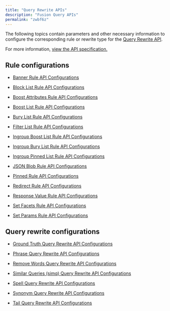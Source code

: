 ```yaml
---
title: "Query Rewrite APIs"
description: "Fusion Query APIs"
permalink: "zwbf6z"
---
```


The following topics contain parameters and other necessary information to configure the corresponding rule or rewrite type for the [Query Rewrite API](/fusion/5.9/547/query-rewrite-api).

For more information, [view the API specification.](?open-api=true)

## Rule configurations

- [Banner Rule API Configurations](/fusion/5.9/2t2sw4/banner-rule-api-configurations)

- [Block List Rule API Configurations](/fusion/5.9/39ggy2/block-list-rule-api-configurations)

- [Boost Attributes Rule API Configurations](/fusion/5.9/m0dqzv/boost-attributes-rule-api-configurations)

- [Boost List Rule API Configurations](/fusion/5.9/bbcp7o/boost-list-rule-api-configurations)

- [Bury List Rule API Configurations](/fusion/5.9/llar37/bury-list-rule-api-configurations)

- [Filter List Rule API Configurations](/fusion/5.9/dsdahn/filter-list-rule-api-configurations)

- [Ingroup Boost List Rule API Configurations](/fusion/5.9/9xm3pj/ingroup-boost-list-rule-api-configurations)

- [Ingroup Bury List Rule API Configurations](/fusion/5.9/8270zf/ingroup-bury-list-rule-api-configurations)

- [Ingroup Pinned List Rule API Configurations](/fusion/5.9/jm2ix6/ingroup-pinned-list-rule-api-configurations)

- [JSON Blob Rule API Configurations](/fusion/5.9/vs8oii/json-blob-rule-api-configurations)

- [Pinned Rule API Configurations](/fusion/5.9/yxx6kr/pinned-rule-api-configurations)

- [Redirect Rule API Configurations](/fusion/5.9/qt4kdk/redirect-rule-api-configurations)

- [Response Value Rule API Configurations](/fusion/5.9/artezp/response-value-rule-api-configurations)

- [Set Facets Rule API Configurations](/fusion/5.9/o611qt/set-facets-rule-api-configurations)

- [Set Params Rule API Configurations](/fusion/5.9/io4l6z/set-params-rule-api-configurations)

## Query rewrite configurations

- [Ground Truth Query Rewrite API Configurations](/fusion/5.9/7m6pv9/ground-truth-query-rewrite-api-configurations)

- [Phrase Query Rewrite API Configurations](/fusion/5.9/di55gk/phrase-query-rewrite-api-configurations)

- [Remove Words Query Rewrite API Configurations](/fusion/5.9/icq18r/remove-words-rewrite-api-configurations)

- [Similar Queries (simq) Query Rewrite API Configurations](/fusion/5.9/hxlgkj/simq-rewrite-api-configurations)

- [Spell Query Rewrite API Configurations](/fusion/5.9/d2zpj9/spell-rewrite-api-configurations)

- [Synonym Query Rewrite API Configurations](/fusion/5.9/5lsdww/synonym-rewrite-api-configurations)

- [Tail Query Rewrite API Configurations](/fusion/5.9/xhdi7z/tail-rewrite-api-configurations)